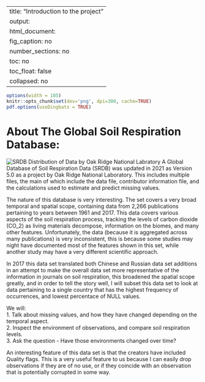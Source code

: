 
---
title: "Introduction to the project"
output: 
  html_document:
    fig_caption: no
    number_sections: no
    toc: no
    toc_float: false
    collapsed: no
---

```r
options(width = 105)
knitr::opts_chunk$set(dev='png', dpi=300, cache=TRUE)
pdf.options(useDingbats = TRUE)
```

# About The Global Soil Respiration Database:
![SRDB Distribution of Data by Oak Ridge National Labratory](./SRDB_V5_Figure1.jpg){}
A Global Database of Soil Respiration Data (SRDB) was updated in 2021 as Version 5.0 as a project by Oak Ridge National Laboratory. This includes multiple files, the main of which include the data file, contributor information file, and the calculations used to estimate and predict missing values.

The nature of this database is very interesting. The set covers a very broad temporal and spatial scope, containing data from 2,266 publications pertaining to years between 1961 and 2017. This data covers various aspects of the soil respiration process, tracking the levels of carbon dioxide (CO_2) as living materials decompose, information on the biomes, and many other features. Unfortunately, the data (because it is aggregated across many publications) is very inconsistent, this is because some studies may night have documented most of the features shown in this set, while another study may have a very different scientific approach.

In 2017 this data set translated both Chinese and Russian data set additions in an attempt to make the overall data set more representative of the information in journals on soil respiration, this broadened the spatial scope greatly, and in order to tell the story well, I will subset this data set to look at data pertaining to a single country that has the highest frequency of occurrences, and lowest percentace of NULL values.

We will:\
1. Talk about missing values, and how they have changed depending on the temporal aspect.\
2. Inspect the environment of observations, and compare soil respiration levels.\
3. Ask the question - Have those environments changed over time?\


An interesting feature of this data set is that the creators have included Quality flags. This is a very useful feature to us because I can easily drop observations if they are of no use, or if they coincide with an observation that is potentially corrupted in some way.

